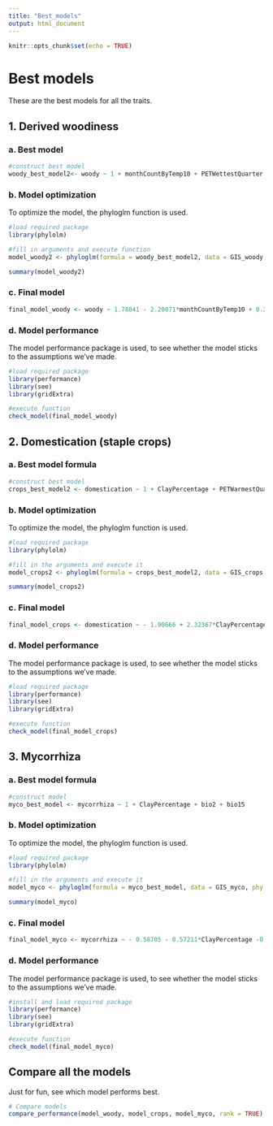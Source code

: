 ```yaml
---
title: "Best_models"
output: html_document
---
```


```r
knitr::opts_chunk$set(echo = TRUE)
```

# Best models

These are the best models for all the traits.

## 1. Derived woodiness

### a. Best model 
```r
#construct best model
woody_best_model2<- woody ~ 1 + monthCountByTemp10 + PETWettestQuarter + OrganicCarbon + PhCaCL + Slope + bio5
```

### b. Model optimization 
To optimize the model, the phyloglm function is used. 
```r
#load required package
library(phylolm)

#fill in arguments and execute function
model_woody2 <- phyloglm(formula = woody_best_model2, data = GIS_woody, phy = tree_woody, method = "logistic_MPLE", btol = 100, log.alpha.bound = 8)

summary(model_woody2)
```

### c. Final model
```r
final_model_woody <- woody ~ 1.78041 - 2.20071*monthCountByTemp10 + 0.28208*PETWettestQuarter + 1.28682*OrganicCarbon - 1.07275*PhCaCL - 0.98976*Slope + 1.48267*bio5
```

### d. Model performance
The model performance package is used, to see whether the model sticks to the assumptions we've made.
```r
#load required package 
library(performance)
library(see)
library(gridExtra)

#execute function
check_model(final_model_woody)
```

## 2. Domestication (staple crops)

### a. Best model formula
```r
#construct best model
crops_best_model2 <- domestication ~ 1 + ClayPercentage + PETWarmestQuarter 
```

### b. Model optimization 
To optimize the model, the phyloglm function is used. 
```r
#load required package
library(phylolm)

#fill in the arguments and execute it
model_crops2 <- phyloglm(formula = crops_best_model2, data = GIS_crops, phy = tree_crops, method = "logistic_MPLE", btol = 100, log.alpha.bound = 8)

summary(model_crops2) 
```

### c. Final model
```r
final_model_crops <- domestication ~ - 1.90666 + 2.32367*ClayPercentage + 2.00246*PETWarmestQuarter 
```

### d. Model performance
The model performance package is used, to see whether the model sticks to the assumptions we've made.
```r
#load required package 
library(performance)
library(see)
library(gridExtra)

#execute function
check_model(final_model_crops)
```

## 3. Mycorrhiza

### a. Best model formula
```r
#construct model
myco_best_model <- mycorrhiza ~ 1 + ClayPercentage + bio2 + bio15
```

### b. Model optimization 
To optimize the model, the phyloglm function is used. 
```r
#load required package
library(phylolm)

#fill in the arguments and execute it
model_myco <- phyloglm(formula = myco_best_model, data = GIS_myco, phy = tree_myco, method = "logistic_MPLE", btol = 100, log.alpha.bound = 8)

summary(model_myco)
```

### c. Final model
```r
final_model_myco <- mycorrhiza ~ - 0.58705 - 0.57211*ClayPercentage -0.64992*bio2 + 0.55083*bio15
```

### d. Model performance
The model performance package is used, to see whether the model sticks to the assumptions we've made.
```r
#install and load required package 
library(performance)
library(see)
library(gridExtra)

#execute function
check_model(final_model_myco)
```

## Compare all the models
Just for fun, see which model performs best. 

```r
# Compare models
compare_performance(model_woody, model_crops, model_myco, rank = TRUE)
```

